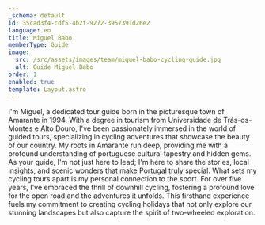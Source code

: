 ```yaml
---
_schema: default
id: 35cad3f4-cdf5-4b2f-9272-3957391d26e2
language: en
title: Miguel Babo
memberType: Guide
image:
  src: /src/assets/images/team/miguel-babo-cycling-guide.jpg
  alt: Guide Miguel Babo
order: 1
enabled: true
template: Layout.astro
---
```


I'm Miguel, a dedicated tour guide born in the picturesque town of Amarante
in 1994. With a degree in tourism from Universidade de Trás-os-Montes e Alto
Douro, I've been passionately immersed in the world of guided tours,
specializing in cycling adventures that showcase the beauty of our country. My
roots in Amarante run deep, providing me with a profound understanding of
portuguese cultural tapestry and hidden gems. As your guide, I'm not just here
to lead; I'm here to share the stories, local insights, and scenic wonders that
make Portugal truly special. What sets my cycling tours apart is my personal
connection to the sport. For over five years, I've embraced the thrill of
downhill cycling, fostering a profound love for the open road and the adventures
it unfolds. This firsthand experience fuels my commitment to creating cycling
holidays that not only explore our stunning landscapes but also capture the
spirit of two-wheeled exploration.
